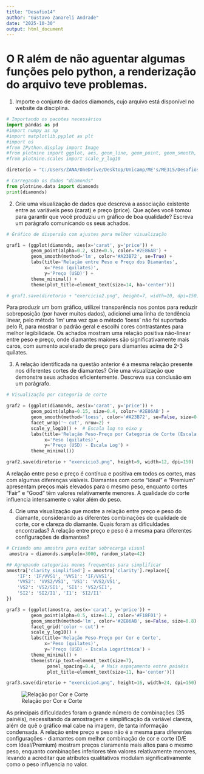 ---
title: "Desafio14"
author: "Gustavo Zanareli Andrade"
date: "2025-10-30"
output: html_document
---

# O R além de não aguentar algumas funções pelo python, a renderização do arquivo teve problemas.#

1. Importe o conjunto de dados diamonds, cujo arquivo está disponível no website da disciplina.

```{python}
# Importando os pacotes necessários
import pandas as pd
#import numpy as np
#import matplotlib.pyplot as plt
#import os
#from IPython.display import Image
#from plotnine import ggplot, aes, geom_line, geom_point, geom_smooth, labs, theme_minimal, facet_wrap, theme, element_text, facet_grid, scale_y_log10, scale_x_log10
#from plotnine.scales import scale_y_log10 
```

```{python}
diretorio = "C:/Users/ZANA/OneDrive/Desktop/Unicamp/ME's/ME315/Desafios/"

# Carregando os dados "diamonds"
from plotnine.data import diamonds
print(diamonds)
```

2. Crie uma visualização de dados que descreva a associação existente entre as variáveis peso (carat) e preço (price). Que ações você tomou para garantir que você produziu um gráfico de boa qualidade? Escreva um parágrafo comunicando os seus achados.

```{python}
# Gráfico de dispersão com ajustes para melhor visualização

graf1 = (ggplot(diamonds, aes(x='carat', y='price')) +
         geom_point(alpha=0.2, size=0.5, color='#2E86AB') +  
         geom_smooth(method='lm', color='#A23B72', se=True) +  
         labs(title='Relação entre Peso e Preço dos Diamantes',
              x='Peso (quilates)', 
              y='Preço (USD)') +
         theme_minimal() +
         theme(plot_title=element_text(size=14, ha='center')))
```

```{python}
# graf1.save(diretorio + "exercicio2.png", height=7, width=10, dpi=150)
```




Para produzir um bom gráfico, utilizei transparência nos pontos para reduzir sobreposição (por haver muitos dados), adicionei uma linha de tendência linear, pelo método 'lm' uma vez que o método 'loess' não foi suportado pelo R, para mostrar o padrão geral e escolhi cores contrastantes para melhor legibilidade. Os achados mostram uma relação positiva não-linear entre peso e preço, onde diamantes maiores são significativamente mais caros, com aumento acelerado de preço para diamantes acima de 2-3 quilates.

3. A relação identificada na questão anterior é a mesma relação presente nos diferentes cortes de diamantes? Crie uma visualização que demonstre seus achados eficientemente. Descreva sua conclusão em um parágrafo.

```{python}
# Visualização por categoria de corte

graf2 = (ggplot(diamonds, aes(x='carat', y='price')) +
         geom_point(alpha=0.15, size=0.4, color='#2E86AB') +
         geom_smooth(method='loess', color='#A23B72', se=False, size=0.8) +
         facet_wrap('~ cut', nrow=2) +
         scale_y_log10() +  # Escala log no eixo y
         labs(title='Relação Peso-Preço por Categoria de Corte (Escala Log)',
              x='Peso (quilates)',
              y='Preço (USD) - Escala Log') +
         theme_minimal())
```

```{python}
graf2.save(diretorio + "exercicio3.png", height=9, width=12, dpi=150)
```


A relação entre peso e preço é contínua e positiva em todos os cortes, mas com algumas diferenças visíveis. Diamantes com corte "Ideal" e "Premium" apresentam preços mais elevados para o mesmo peso, enquanto cortes "Fair" e "Good" têm valores relativamente menores. A qualidade do corte influencia intensamente o valor além do peso.

4. Crie uma visualização que mostre a relação entre preço e peso do diamante, considerando as diferentes combinações de qualidade de corte, cor e clareza do diamante. Quais foram as dificuldades encontradas? A relação entre preço e peso é a mesma para diferentes configurações de diamantes?

```{python}
# Criando uma amostra para evitar sobrecarga visual
 amostra = diamonds.sample(n=3000, random_state=42)

## Agrupando categorias menos frequentes para simplificar
amostra['clarity_simplified'] = amostra['clarity'].replace({
    'IF': 'IF/VVS1', 'VVS1': 'IF/VVS1',
    'VVS2': 'VVS2/VS1', 'VS1': 'VVS2/VS1',
    'VS2': 'VS2/SI1', 'SI1': 'VS2/SI1',
    'SI2': 'SI2/I1', 'I1': 'SI2/I1'
})

graf3 = (ggplot(amostra, aes(x='carat', y='price')) +
         geom_point(alpha=0.5, size=1.2, color='#F18F01') +
         geom_smooth(method='lm', color='#2E86AB', se=False, size=0.8) +
         facet_grid('color ~ cut') +
         scale_y_log10() +
         labs(title='Relação Peso-Preço por Cor e Corte',
              x='Peso (quilates)',
              y='Preço (USD) - Escala Logarítmica') +
         theme_minimal() +
         theme(strip_text=element_text(size=7),
               panel_spacing=0.4,  # Mais espaçamento entre painéis
               plot_title=element_text(size=11, ha='center')))
```

```{python}
graf3.save(diretorio + "exercicio4.png", height=16, width=24, dpi=150)
```

![Relação por Cor e Corte](C:/Users/ZANA/OneDrive/Desktop/Unicamp/ME's/ME315/Desafios/exercicio4.png)

As principais dificuldades foram o grande número de combinações (35 painéis), necessitando da amostragem e simplificação da variável clareza, além de quê o gráfico mal cabe na imagem, de tanta informação condensada. A relação entre preço e peso não é a mesma para diferentes configurações - diamantes com melhor combinação de cor e corte (D/E com Ideal/Premium) mostram preços claramente mais altos para o mesmo peso, enquanto combinações inferiores têm valores relativamente menores, levando a acreditar que atributos qualitativos modulam significativamente como o peso influencia no valor.